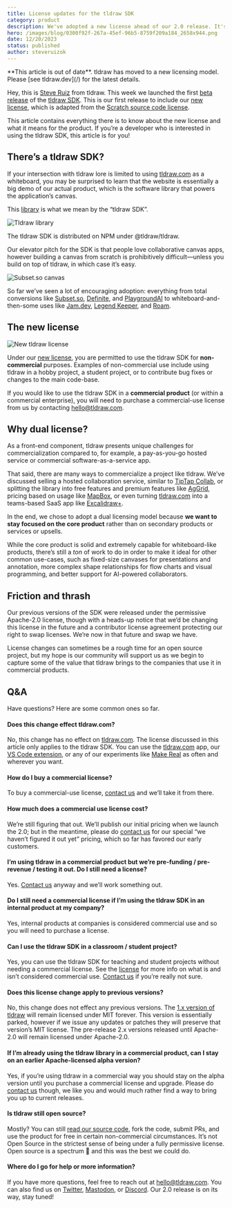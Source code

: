```yaml
---
title: License updates for the tldraw SDK
category: product
description: We've adopted a new license ahead of our 2.0 release. It's free for non-commercial use and non-free for commercial use. Here's everything you need to know.
hero: /images/blog/0300f92f-267a-45ef-96b5-8759f209a184_2658x944.png
date: 12/20/2023
status: published
author: steveruizok
---
```


<Callout type="warning">
	**This article is out of date**. tldraw has moved to a new licensing model. Please [see
	tldraw.dev](/) for the latest details.
</Callout>

Hey, this is [Steve Ruiz](https://twitter.com/steveruizok) from tldraw. This week we launched the first [beta release](https://github.com/tldraw/tldraw/releases/tag/v2.0.0-beta.1) of the [tldraw SDK](https://github.com/tldraw/tldraw). This is our first release to include our [new license](https://github.com/tldraw/tldraw/blob/main/LICENSE.md), which is adapted from the [Scratch source code license](https://en.scratch-wiki.info/wiki/Scratch_Source_Code_License).

This article contains everything there is to know about the new license and what it means for the product. If you’re a developer who is interested in using the tldraw SDK, this article is for you!

## There’s a tldraw SDK?

If your intersection with tldraw lore is limited to using [tldraw.com](https://tldraw.com) as a whiteboard, you may be surprised to learn that the website is essentially a big demo of our actual product, which is the software library that powers the application’s canvas.

This [library](https://www.npmjs.com/package/@tldraw/tldraw) is what we mean by the “tldraw SDK”.

![Tldraw library](/images/blog/845c2fa1-1fac-4d94-a46c-517fbe8a3361_3020x1974.png 'The tldraw SDK is distributed on NPM under @tldraw/tldraw')

The tldraw SDK is distributed on NPM under @tldraw/tldraw.

Our elevator pitch for the SDK is that people love collaborative canvas apps, however building a canvas from scratch is prohibitively difficult—unless you build on top of tldraw, in which case it’s easy.

![Subset.so canvas](/images/blog/9daac913-e48c-4473-8b8a-4582424d6cd4_3020x1974.png 'subset.so’s spreadsheets-on-the-canvas app is built with tldraw')

So far we’ve seen a lot of encouraging adoption: everything from total conversions like [Subset.so](https://subset.so), [Definite](https://definite.app), and [PlaygroundAI](https://playgroundai.com) to whiteboard-and-then-some uses like [Jam.dev](https://jam.dev), [Legend Keeper](https://www.legendkeeper.com/), and [Roam](https://ro.am/).

## The new license

![New tldraw license](/images/blog/0300f92f-267a-45ef-96b5-8759f209a184_2658x944.png)

Under our [new license](https://github.com/tldraw/tldraw/blob/main/LICENSE.md), you are permitted to use the tldraw SDK for **non-commercial** purposes. Examples of non-commercial use include using tldraw in a hobby project, a student project, or to contribute bug fixes or changes to the main code-base.

If you would like to use the tldraw SDK in a **commercial product** (or within a commercial enterprise), you will need to purchase a commercial-use license from us by contacting [hello@tldraw.com](mailto:hello@tldraw.com).

## Why dual license?

As a front-end component, tldraw presents unique challenges for commercialization compared to, for example, a pay-as-you-go hosted service or commercial software-as-a-service app.

That said, there are many ways to commercialize a project like tldraw. We’ve discussed selling a hosted collaboration service, similar to [TipTap Collab](https://tiptap.dev/docs/editor/cloud), or splitting the library into free features and premium features like [AgGrid](https://www.ag-grid.com/), pricing based on usage like [MapBox](https://www.mapbox.com/pricing), or even turning [tldraw.com](https://tldraw.com/) into a teams-based SaaS app like [Excalidraw+](https://plus.excalidraw.com/).

In the end, we chose to adopt a dual licensing model because **we want to stay focused on the core product** rather than on secondary products or services or upsells.

While the core product is solid and extremely capable for whiteboard-like products, there’s still a _ton_ of work to do in order to make it ideal for other common use-cases, such as fixed-size canvases for presentations and annotation, more complex shape relationships for flow charts and visual programming, and better support for AI-powered collaborators.

## Friction and thrash

Our previous versions of the SDK were released under the permissive Apache-2.0 license, though with a heads-up notice that we’d be changing this license in the future and a contributor license agreement protecting our right to swap licenses. We’re now in that future and swap we have.

License changes can sometimes be a rough time for an open source project, but my hope is our community will support us as we begin to capture some of the value that tldraw brings to the companies that use it in commercial products.

## Q&A

Have questions? Here are some common ones so far.

#### Does this change effect tldraw.com?

No, this change has no effect on [tldraw.com](https://www.tldraw.com/). The license discussed in this article only applies to the tldraw SDK. You can use the [tldraw.com](https://www.tldraw.com/) app, our [VS Code extension](https://marketplace.visualstudio.com/items?itemName=tldraw-org.tldraw-vscode), or any of our experiments like [Make Real](https://makereal.tldraw.com/) as often and wherever you want.

#### How do I buy a commercial license?

To buy a commercial-use license, [contact us](mailto:hello@tldraw.com) and we’ll take it from there.

#### How much does a commercial use license cost?

We’re still figuring that out. We’ll publish our initial pricing when we launch the 2.0; but in the meantime, please do [contact us](mailto:hello@tldraw.com) for our special “we haven’t figured it out yet” pricing, which so far has favored our early customers.

#### I’m using tldraw in a commercial product but we’re pre-funding / pre-revenue / testing it out. Do I still need a license?

Yes. [Contact us](mailto:hello@tldraw.com) anyway and we’ll work something out.

#### Do I still need a commercial license if I’m using the tldraw SDK in an internal product at my company?

Yes, internal products at companies is considered commercial use and so you will need to purchase a license.

#### Can I use the tldraw SDK in a classroom / student project?

Yes, you can use the tldraw SDK for teaching and student projects without needing a commercial license. See the [license](https://github.com/tldraw/tldraw/blob/main/LICENSE.md) for more info on what is and isn’t considered commercial use. [Contact us](mailto:hello@tldraw.com) if you’re really not sure.

#### Does this license change apply to previous versions?

No, this change does not effect any previous versions. The [1.x version of tldraw](https://github.com/tldraw/tldraw-v1) will remain licensed under MIT forever. This version is essentially parked, however if we issue any updates or patches they will preserve that version’s MIT license. The pre-release 2.x versions released until Apache-2.0 will remain licensed under Apache-2.0.

#### If I’m already using the tldraw library in a commercial product, can I stay on an earlier Apache-licensed alpha version?

Yes, if you’re using tldraw in a commercial way you should stay on the alpha version until you purchase a commercial license and upgrade. Please do [contact us](mailto:hello@tldraw.com) though, we like you and would much rather find a way to bring you up to current releases.

#### Is tldraw still open source?

Mostly? You can still [read our source code](https://github.com/tldraw/tldraw), fork the code, submit PRs, and use the product for free in certain non-commercial circumstances. It’s not Open Source in the strictest sense of being under a fully permissive license. Open source is a spectrum 🌈 and this was the best we could do.

#### Where do I go for help or more information?

If you have more questions, feel free to reach out at [hello@tldraw.com](mailto:hello@tldraw.com). You can also find us on [Twitter](https://twitter.com/tldraw), [Mastodon](https://mas.to/@tldraw), or [Discord](https://discord.tldraw.com/?utm_source=blog&utm_medium=announcement&utm_campaign=license-update). Our 2.0 release is on its way, stay tuned!
